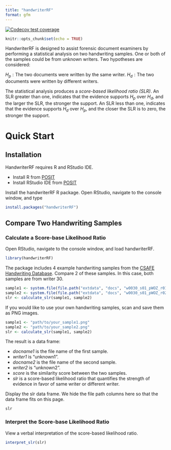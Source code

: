 ```yaml
---
title: "handwriterRF"
format: gfm
---
```


<!-- badges: start -->
  [![Codecov test coverage](https://codecov.io/gh/CSAFE-ISU/handwriterRF/graph/badge.svg)](https://app.codecov.io/gh/CSAFE-ISU/handwriterRF)
<!-- badges: end -->

```r
knitr::opts_chunk$set(echo = TRUE)
```

HandwriterRF is designed to assist forensic document examiners by performing a statistical analysis on two handwriting samples. One or both of the samples could be from unknown writers. Two hypotheses are considered:

$H_p: \text{The two documents were written by the same writer.}$ $H_d: \text{The two documents were written by different writers.}$

The statistical analysis produces a *score-based likelihood ratio (SLR)*. An SLR greater than one, indicates that the evidence supports $H_p$ over $H_d$, and the larger the SLR, the stronger the support. An SLR less than one, indicates that the evidence supports $H_d$ over $H_p$, and the closer the SLR is to zero, the stronger the support.

# Quick Start

## Installation

HandwriterRF requires R and RStudio IDE.

-   Install R from [POSIT](https://posit.co/download/rstudio-desktop/)
-   Install RStudio IDE from [POSIT](https://posit.co/download/rstudio-desktop/)

Install the handwriterRF R package. Open RStudio, navigate to the console window, and type

```r
install.packages("handwriterRF")
```

## Compare Two Handwriting Samples
### Calculate a Score-base Likelihood Ratio
Open RStudio, navigate to the console window, and load handwriterRF.
```r
library(handwriterRF)
```

The package includes 4 example handwriting samples from the [CSAFE Handwriting Database](https://forensicstats.org/handwritingdatabase/). Compare 2 of these samples. In this case, both samples are from writer 30.
```r
sample1 <- system.file(file.path("extdata", "docs", "w0030_s01_pWOZ_r01.png"), package = "handwriterRF")
sample2 <- system.file(file.path("extdata", "docs", "w0030_s01_pWOZ_r02.png"), package = "handwriterRF")
slr <- calculate_slr(sample1, sample2)
```

If you would like to use your own handwriting samples, scan and save them as PNG images. 
```r
sample1 <- "path/to/your_sample1.png"
sample2 <- "path/to/your_sample2.png"
slr <- calculate_slr(sample1, sample2)
```

The result is a data frame:

-   *docname1* is the file name of the first sample.
-   *writer1* is "unknown1".
-   *docname2* is the file name of the second sample.
-   *writer2* is "unknown2".
-   *score* is the similarity score between the two samples.
-   *slr* is a score-based likelihood ratio that quantifies the strength of evidence in favor of same writer or different writer.

Display the slr data frame. We hide the file path columns here so that the data frame fits on this page.

```r
slr
```

### Interpret the Score-base Likelihood Ratio
View a verbal interpretation of the score-based likelihood ratio.
```r
interpret_slr(slr)
```
